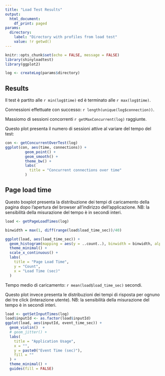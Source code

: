 ```yaml
---
title: "Load Test Results"
output: 
  html_document:
    df_print: paged
params: 
  directory:
    label: "Directory with profiles from load test"
    value: !r getwd()
---
```


```r
knitr::opts_chunk$set(echo = FALSE, message = FALSE)
library(shinyloadtest)
library(ggplot2)
```


```r
log <- createLog(params$directory)
```


## Results

Il test è partito alle `r min(log$time)` ed è terminato alle `r max(log$time)`. 

Connessioni effettuate con successo: `r length(unique(log$connection))`. 

Massiomo di sessioni concorrenti `r getMaxConcurrent(log)` raggiunte.

Questo plot presenta il numero di sessioni attive al variare del tempo del test:

```r
con <- getConcurrentOverTest(log)
ggplot(con, aes(time, connections)) +
         geom_point() +
         geom_smooth() +
         theme_bw() +
         labs(
           title = "Concurrent connections over time"
         )

```

## Page load time

Questo boxplot presenta la distribuzione dei tempi di caricamento della pagina dopo l'apertura del browser all'indirizzo dell'applicazione. NB: la sensibilità della misurazione del tempo è in secondi interi.

```r
  
load <- getPageLoadTimes(log) 

binwidth = max(1, diff(range(load$load_time_sec))/40)

ggplot(load, aes(load_time_sec)) + 
  geom_histogram(mapping = aes(y = ..count..), binwidth = binwidth, alpha = .9, fill = "blue", color = "black") +
  theme_minimal() +
  scale_x_continuous() +
  labs(
    title = "Page Load Time",
    y = "Count",
    x = "Load Time (sec)"
  ) 
```

Tempo medio di caricamento: `r mean(load$load_time_sec)` secondi.

Questo plot invece presenta le distribuzioni dei tempi di risposta per ognuno dei tre click (interazione utente).
NB: la sensibilità della misurazione del tempo è in secondi interi.

```r
load <- getSetInputTimes(log)
load$inputId <- as.factor(load$inputId)
ggplot(load, aes(inputId, event_time_sec)) +
  geom_violin()  +
  # geom_jitter() +
  labs(
    title = "Application Usage",
    x = "",
    y = paste0("Event Time (sec)"),
    fill = ""
  ) +
  theme_minimal() + 
  guides(fill = FALSE)
```

